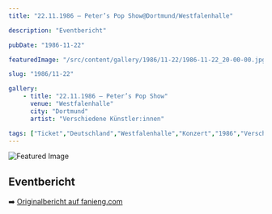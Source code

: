 ```yaml
---
title: "22.11.1986 – Peter’s Pop Show@Dortmund/Westfalenhalle"

description: "Eventbericht"

pubDate: "1986-11-22"

featuredImage: "/src/content/gallery/1986/11-22/1986-11-22_20-00-00.jpg"

slug: "1986/11-22"

gallery:
    - title: "22.11.1986 – Peter’s Pop Show"
      venue: "Westfalenhalle"
      city: "Dortmund"
      artist: "Verschiedene Künstler:innen"

tags: ["Ticket","Deutschland","Westfalenhalle","Konzert","1986","Verschiedene Künstler:innen","Dortmund","€0.00"]
---
```


![Featured Image](/src/content/gallery/1986/11-22/1986-11-22_20-00-00.jpg)

## Eventbericht

➡️ [Originalbericht auf fanieng.com](https://fanieng.com/1986/11-22/1986-11-22-22.11.1986-–-peter’s-pop-show-dortmund-westfalenhalle)
